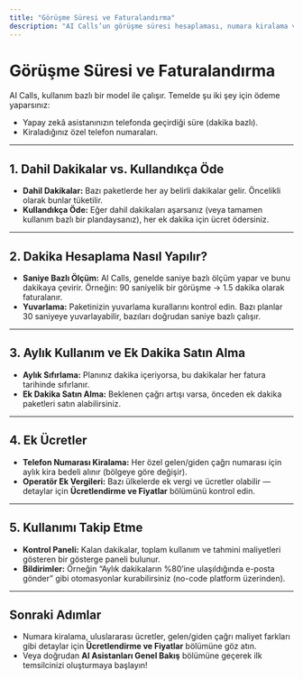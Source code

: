 ```yaml
---
title: "Görüşme Süresi ve Faturalandırma"
description: "AI Calls’un görüşme süresi hesaplaması, numara kiralama ve kullanım takibi gibi faturalama yapısı hakkında bilgi edinin."
---
```


# Görüşme Süresi ve Faturalandırma

AI Calls, kullanım bazlı bir model ile çalışır. Temelde şu iki şey için ödeme yaparsınız:

- Yapay zekâ asistanınızın telefonda geçirdiği süre (dakika bazlı).
- Kiraladığınız özel telefon numaraları.

---

## 1. Dahil Dakikalar vs. Kullandıkça Öde

- **Dahil Dakikalar:** Bazı paketlerde her ay belirli dakikalar gelir. Öncelikli olarak bunlar tüketilir.  
- **Kullandıkça Öde:** Eğer dahil dakikaları aşarsanız (veya tamamen kullanım bazlı bir plandaysanız), her ek dakika için ücret ödersiniz.

---

## 2. Dakika Hesaplama Nasıl Yapılır?

- **Saniye Bazlı Ölçüm:** AI Calls, genelde saniye bazlı ölçüm yapar ve bunu dakikaya çevirir. Örneğin: 90 saniyelik bir görüşme → 1.5 dakika olarak faturalanır.
- **Yuvarlama:** Paketinizin yuvarlama kurallarını kontrol edin. Bazı planlar 30 saniyeye yuvarlayabilir, bazıları doğrudan saniye bazlı çalışır.

---

## 3. Aylık Kullanım ve Ek Dakika Satın Alma

- **Aylık Sıfırlama:** Planınız dakika içeriyorsa, bu dakikalar her fatura tarihinde sıfırlanır.
- **Ek Dakika Satın Alma:** Beklenen çağrı artışı varsa, önceden ek dakika paketleri satın alabilirsiniz.

---

## 4. Ek Ücretler

- **Telefon Numarası Kiralama:** Her özel gelen/giden çağrı numarası için aylık kira bedeli alınır (bölgeye göre değişir).
- **Operatör Ek Vergileri:** Bazı ülkelerde ek vergi ve ücretler olabilir — detaylar için **Ücretlendirme ve Fiyatlar** bölümünü kontrol edin.

---

## 5. Kullanımı Takip Etme

- **Kontrol Paneli:** Kalan dakikalar, toplam kullanım ve tahmini maliyetleri gösteren bir gösterge paneli bulunur.
- **Bildirimler:** Örneğin “Aylık dakikaların %80’ine ulaşıldığında e-posta gönder” gibi otomasyonlar kurabilirsiniz (no-code platform üzerinden).

---

## Sonraki Adımlar

- Numara kiralama, uluslararası ücretler, gelen/giden çağrı maliyet farkları gibi detaylar için **Ücretlendirme ve Fiyatlar** bölümüne göz atın.  
- Veya doğrudan **AI Asistanları Genel Bakış** bölümüne geçerek ilk temsilcinizi oluşturmaya başlayın!
